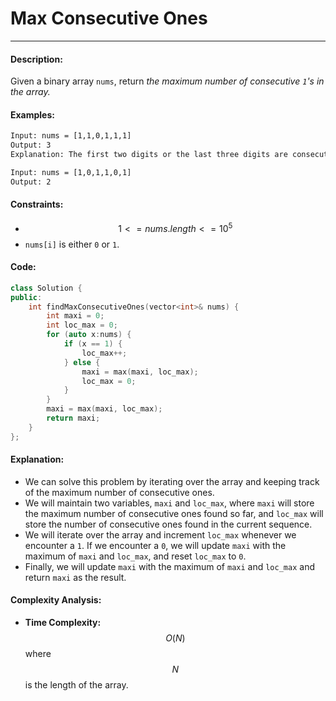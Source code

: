 # Max Consecutive Ones

-----

#### Description: 

Given a binary array ```nums```, return _the maximum number of consecutive ```1```'s in the array._

#### Examples:

```txt
Input: nums = [1,1,0,1,1,1]
Output: 3
Explanation: The first two digits or the last three digits are consecutive 1s. The maximum number of consecutive 1s is 3.
```

```txt
Input: nums = [1,0,1,1,0,1]
Output: 2
```

#### Constraints: 

- $$1 <= nums.length <= 10^5$$
- ```nums[i]``` is either ```0``` or ```1```.

#### Code: 

```cpp
class Solution {
public:
    int findMaxConsecutiveOnes(vector<int>& nums) {
        int maxi = 0;
        int loc_max = 0;
        for (auto x:nums) {
            if (x == 1) {
                loc_max++;
            } else {
                maxi = max(maxi, loc_max);
                loc_max = 0;
            }
        }
        maxi = max(maxi, loc_max);
        return maxi;
    }
};
```

#### Explanation:

- We can solve this problem by iterating over the array and keeping track of the maximum number of consecutive ones.
- We will maintain two variables, ```maxi``` and ```loc_max```, where ```maxi``` will store the maximum number of consecutive ones found so far, and ```loc_max``` will store the number of consecutive ones found in the current sequence.
- We will iterate over the array and increment ```loc_max``` whenever we encounter a ```1```. If we encounter a ```0```, we will update ```maxi``` with the maximum of ```maxi``` and ```loc_max```, and reset ```loc_max``` to ```0```.
- Finally, we will update ```maxi``` with the maximum of ```maxi``` and ```loc_max``` and return ```maxi``` as the result.

#### Complexity Analysis:

- **Time Complexity:** $$O(N)$$ where $$N$$ is the length of the array.